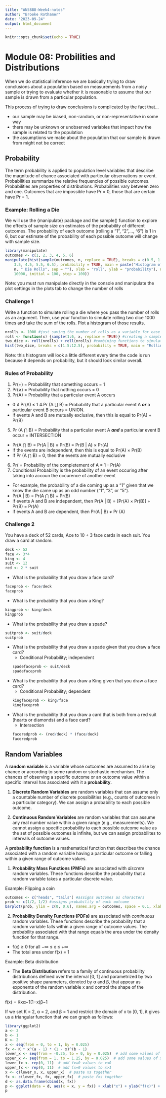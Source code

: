 ```yaml
---
title: "AN5888-Week4-notes"
author: "Brooke Rothamer"
date: "2023-09-24"
output: html_document
---
```


```r
knitr::opts_chunk$set(echo = TRUE)
```

# Module 08: Probilities and Distributions

When we do statistical inference we are basically trying to draw conclusions about a population based on measurements from a noisy sample or trying to evaluate whether it is reasonable to assume that our sample is drawn from a particular population.

This process of trying to draw conclusions is complicated by the fact that…

* our sample may be biased, non-random, or non-representative in some way
* there may be unknown or unobserved variables that impact how the sample is related to the population
* the assumptions we make about the population that our sample is drawn from might not be correct

## Probability

The term probability is applied to population level variables that describe the magnitude of chance associated with particular observations or event. Probabilities summarize the relative frequencies of possible outcomes. Probabilities are properties of distributions. Probabilities vary between zero and one. Outcomes that are impossible have Pr = 0, those that are certain have Pr = 1.

### Example: Rolling a Die
We will use the {manipulate} package and the sample() function to explore the effects of sample size on estimates of the probability of different outcomes. The probability of each outcome (rolling a “1”, “2”,…, “6”) is 1 in 6, but our estimate of the probability of each possible outcome will change with sample size.

```r
library(manipulate)
outcomes <- c(1, 2, 3, 4, 5, 6)
manipulate(hist(sample(outcomes, n, replace = TRUE), breaks = c(0.5, 1.5, 2.5,
    3.5, 4.5, 5.5, 6.5), probability = TRUE, main = paste("Histogram of Outcomes of ",
    n, " Die Rolls", sep = ""), xlab = "roll", ylab = "probability"), n = slider(0,
    10000, initial = 100, step = 100))
```
Note: you must run manipulate directly in the console and manipulate the plot settings in the plots tab to change the number of rolls

### Challenge 1

Write a function to simulate rolling a die where you pass the number of rolls as an argument. Then, use your function to simulate rolling two dice 1000 times and take the sum of the rolls. Plot a histogram of those results.

```r
nrolls <- 1000 #just saving the number of rolls as a variable for ease
roll <- function(x) {sample(1:6, x, replace = TRUE)} #creating a simple function that simulates rolling a 6-sided die
two_dice <- roll(nrolls) + roll(nrolls) #combining functions to simulate rolling two dice 1000 (nrolls) times and summing the outcomes each time
hist(two_dice, breaks = c(1.5:12.5), probability = TRUE, main = "Rolling Two Dice", xlab = "sum of rolls", ylab = "probability") #creating a histogram of the outcomes
```

Note: this histogram will look a little different every time the code is run because it depends on probability, but it should look similar overall.

### Rules of Probability

1. Pr(+) = Probablility that something occurs = 1
2. Pr(∅) = Probability that nothing occurs = 0
3. Pr(A) = Probability that a particular event A occurs
  + 0 ≤ Pr(A) ≤ 1
4.Pr (A ⋃ B) = Probability that a particular event A ***or*** a particular event B occurs = UNION.
  + If events A and B are mutually exclusive, then this is equal to Pr(A) + Pr(B)
5. Pr (A ⋂ B) = Probability that a particular event A ***and*** a particular event B occur = INTERSECTION
  + Pr(A ⋂ B) = Pr(A | B) × Pr(B) = Pr(B | A) × Pr(A)
  + If the events are independent, then this is equal to Pr(A) × Pr(B)
  + If Pr (A ⋂ B) = 0, then the events are mutually exclusive
6. Pr( = Probability of the completement of A = 1 - Pr(A)
7. Conditional Probability is the probability of an event occuring after taking into accoun the occurence of another event
  + For example, the probability of a die coming up as a “1” given that we know the die came up as an odd number (“1”, “3”, or “5”).
  + Pr(A | B) = Pr(A ⋂ B) ÷ Pr(B)
  + If events A and B are independent, then Pr(A | B) = [Pr(A) ×
  Pr(B)] ÷ Pr(B) = Pr(A)
  + If events A and B are dependent, then Pr(A | B) ≠ Pr (A)
  
### Challenge 2

You have a deck of 52 cards, Ace to 10 + 3 face cards in each suit. You draw a card at random.

```r
deck <- 52
face <- 3*4
king <- 4
suit <- 13
red <- 2 * suit
```

* What is the probability that you draw a face card?

```r
faceprob <- face/deck
faceprob
```
* What is the probability that you draw a King?
```r
kingprob <- king/deck
kingprob
```
* What is the probability that you draw a spade?
```r
suitprob <- suit/deck
suitprob
```
* What is the probability that you draw a spade given that you draw a face card?
  + Conditional Probability; independent
```r
spadefaceprob <- suit/deck
spadefaceprob
```
* What is the probability that you draw a King given that you draw a face card?
  + Conditional Probability; dependent
```r
kingfaceprob <- king/face
kingfaceprob
```
* What is the probability that you draw a card that is both from a red suit (hearts or diamonds) and a face card?
  + Intersection
```r
faceredprob <- (red/deck) * (face/deck)
faceredprob
```

## Random Variables

A **random variable** is a variable whose outcomes are assumed to arise by chance or according to some random or stochastic mechanism. The chances of observing a specific outcome or an outcome value within a specific interval has associated with it a **probability**.

1. **Discrete Random Variables** are random variables that can assume only a countable number of discrete possibilities (e.g., counts of outcomes in a particular category). We can assign a probability to each possible outcome.

2. **Continuous Random Variables** are random variables that can assume any real number value within a given range (e.g., measurements). We cannot assign a specific probability to each possible outcome value as the set of possible outcomes is infinite, but we can assign probabilites to intervals of outcome values.

A **probability function** is a mathematical function that describes the chance associated with a random variable having a particular outcome or falling within a given range of outcome values.

1. **Probability Mass Functions (PMFs)** are associated with *discrete* random variables. These functions describe the probability that a random variable takes a particular discrete value.

Example: Flipping a coin
```r
outcomes <- c("heads", "tails") #assigns outcomes as characters
prob <- c(1/2, 1/2) #assigns probability of each outcome
barplot(prob, ylim = c(0, 0.6), names.arg = outcomes, space = 0.1, xlab = "outcome", ylab = "Pr(X = outcome)", main = "Probability Mass Function") #makea plot of an example of what probability mass functions produce
```

2. **Probability Density Functions (PDFs)** are associated with *continuous* random variables. These functions describe the probability that a random variable falls within a given range of outcome values. The probability associated with that range equals the area under the density function for that range.

  * f(x) ≥ 0 for all −∞ ≤ x ≤ +∞
  * The total area under f(x) = 1

Example: Beta distribution

* The **Beta Distribution** refers to a family of continuous probability distributions defined over the interval [0, 1] and parametrized by two positive shape parameters, denoted by α and β, that appear as exponents of the random variable x and control the shape of the distribution.

f(x) = Kxα−1(1−x)β−1

If we set K = 2, α = 2, and β = 1 and restrict the domain of x to [0, 1], it gives us a triangular function that we can graph as follows:

```r
library(ggplot2)
a <- 2
b <- 1
K <- 2
x <- seq(from = 0, to = 1, by = 0.025)
fx <- K * x^(a - 1) * (1 - x)^(b - 1)
lower_x <- seq(from = -0.25, to = 0, by = 0.025)  # add some values of x less than zero
upper_x <- seq(from = 1, to = 1.25, by = 0.025)  # add some values of x greater than one
lower_fx <- rep(0, 11)  # add fx=0 values to x<0
upper_fx <- rep(0, 11)  # add fx=0 values to x>1
x <- c(lower_x, x, upper_x)  # paste xs together
fx <- c(lower_fx, fx, upper_fx)  # paste fxs together
d <- as.data.frame(cbind(x, fx))
p <- ggplot(data = d, aes(x = x, y = fx)) + xlab("x") + ylab("f(x)") + geom_line()
p
```
